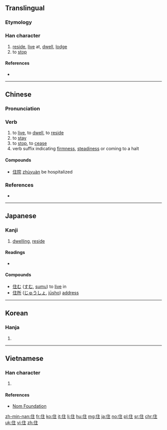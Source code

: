 {{also|隹}}
==Translingual==

===Etymology===
{{Han compound|人|alt1=亻|主|ls=psc|c1=s|c2=p}}

===Han character===
{{Han char|rn=9|rad=人|as=05|sn=7|four=20214|canj=OYG|ids=⿰亻主}}

# [[reside]], [[live]] at, [[dwell]], [[lodge]]
# to [[stop]]

====References====
* {{Han ref|kx=0098.090|dkj=00505|dj=0207.020|hdz=10137.090|uh=4F4F|ud=20303|bh=A6ED|bd=42733}}

----

==Chinese==
{{zh-forms}}

===Pronunciation===
{{zh-pron
|m=zhù
|c=zyu6
|mc=y
|oc=y
|ma=zh-zhù.ogg
|cat=v,suf
}}

===Verb===
{{zh-verb|ts}}

# to [[live]], to [[dwell]], to [[reside]]
# to [[stay]]
# to [[stop]], to [[cease]]
# verb suffix indicating [[firmness]], [[steadiness]] or coming to a halt

====Compounds====
* [[住院]] [[zhùyuàn]] be hospitalized

===References===
* {{cite web
|url=http://www.mdbg.net/chindict/chindict.php?page=worddict&wdrst=0&wdqb=住
|title=住
|work=MDBG English to Chinese dictionary ( Based on CC-CEDICT )
|language=Mandarin/English
|accessdate=2014-02-19}}

----

==Japanese==

===Kanji===
{{ja-kanji|grade=3|rs=人05}}

# [[dwelling]], [[reside]]

====Readings====
* {{ja-readings|goon=[[じゅう]] (jū)|kanon=[[ちゅう]] (chū) {{non-joyo-reading}}|kun=[[すむ]] (sumu), [[とどまる]] (todomaru), [[やむ]] (yamu)}}

====Compounds====
* [[住む]] ([[すむ]], [[sumu]]) to [[live]] in
* [[住所]] ([[じゅうしょ]], [[jūsho]]) [[address]]

----

==Korean==

===Hanja===
{{ko-hanja|hangeul=주|rv=ju|mr=chu}}

# {{defn|lang=ko|sort=人05}}

----

==Vietnamese==

===Han character===
{{vi-hantu|[[trú]], [[trọ]], [[giọ]]|rs=人05}}

# {{defn|lang=vi|sort=人05}}

====References====
* [http://nomfoundation.org/common/nom_details.php?codepoint=4f4f Nom Foundation]

[[zh-min-nan:住]]
[[fr:住]]
[[ko:住]]
[[it:住]]
[[li:住]]
[[hu:住]]
[[mg:住]]
[[ja:住]]
[[no:住]]
[[pl:住]]
[[sr:住]]
[[chr:住]]
[[uk:住]]
[[vi:住]]
[[zh:住]]